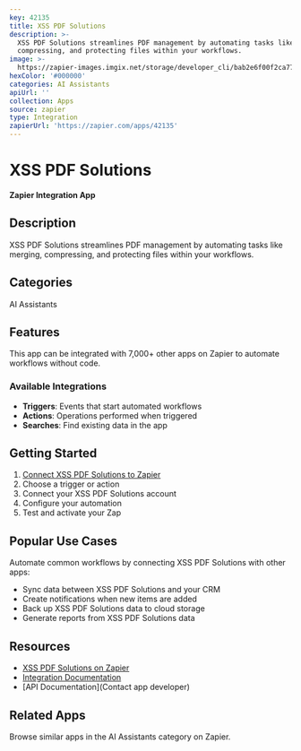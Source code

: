 ```yaml
---
key: 42135
title: XSS PDF Solutions
description: >-
  XSS PDF Solutions streamlines PDF management by automating tasks like merging,
  compressing, and protecting files within your workflows.
image: >-
  https://zapier-images.imgix.net/storage/developer_cli/bab2e6f00f2ca7701533c91273906d25_2.png?auto=format%2Ccompress&ixlib=python-3.0.0&q=50
hexColor: '#000000'
categories: AI Assistants
apiUrl: ''
collection: Apps
source: zapier
type: Integration
zapierUrl: 'https://zapier.com/apps/42135'
---
```

# XSS PDF Solutions

**Zapier Integration App**

## Description

XSS PDF Solutions streamlines PDF management by automating tasks like merging, compressing, and protecting files within your workflows.

## Categories

AI Assistants

## Features

This app can be integrated with 7,000+ other apps on Zapier to automate workflows without code.

### Available Integrations

- **Triggers**: Events that start automated workflows
- **Actions**: Operations performed when triggered
- **Searches**: Find existing data in the app

## Getting Started

1. [Connect XSS PDF Solutions to Zapier](https://zapier.com/apps/42135)
2. Choose a trigger or action
3. Connect your XSS PDF Solutions account
4. Configure your automation
5. Test and activate your Zap

## Popular Use Cases

Automate common workflows by connecting XSS PDF Solutions with other apps:

- Sync data between XSS PDF Solutions and your CRM
- Create notifications when new items are added
- Back up XSS PDF Solutions data to cloud storage
- Generate reports from XSS PDF Solutions data

## Resources

- [XSS PDF Solutions on Zapier](https://zapier.com/apps/42135)
- [Integration Documentation](https://zapier.com/apps/42135/integrations)
- [API Documentation](Contact app developer)

## Related Apps

Browse similar apps in the AI Assistants category on Zapier.
